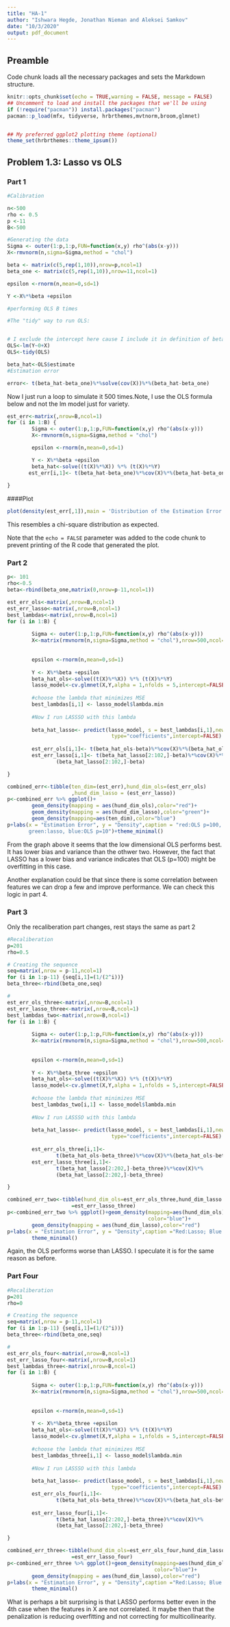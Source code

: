 ```yaml
---
title: "HA-1"
author: "Ishwara Hegde, Jonathan Nieman and Aleksei Samkov"
date: "10/3/2020"
output: pdf_document
---
```

## Preamble 

Code chunk loads all the necessary packages and sets the Markdown structure.
```r
knitr::opts_chunk$set(echo = TRUE,warning = FALSE, message = FALSE)
## Uncomment to load and install the packages that we'll be using
if (!require("pacman")) install.packages("pacman")
pacman::p_load(mfx, tidyverse, hrbrthemes,mvtnorm,broom,glmnet)


## My preferred ggplot2 plotting theme (optional)
theme_set(hrbrthemes::theme_ipsum())

```

## Problem 1.3: Lasso vs OLS


### Part 1

```r
#Calibration 

n<-500
rho <- 0.5
p <-11
B<-500

#Generating the data 
Sigma <- outer(1:p,1:p,FUN=function(x,y) rho^(abs(x-y)))
X<-rmvnorm(n,sigma=Sigma,method = "chol")

beta <- matrix(c(5,rep(1,10)),nrow=p,ncol=1)
beta_one <- matrix(c(5,rep(1,10)),nrow=11,ncol=1)

epsilon <-rnorm(n,mean=0,sd=1)

Y <-X%*%beta +epsilon


```



```r
#performing OLS B times

#The "tidy" way to run OLS:


# I exclude the intercept here cause I include it in definition of beta
OLS<-lm(Y~0+X)
OLS<-tidy(OLS) 

beta_hat<-OLS$estimate
#Estimation error 

error<- t(beta_hat-beta_one)%*%solve(cov(X))%*%(beta_hat-beta_one)

```

Now I just run a loop to simulate it 500 times.Note, I use the OLS formula
below and not the lm model just for variety.

```r
est_err<-matrix(,nrow=B,ncol=1)
for (i in 1:B) {
        Sigma <- outer(1:p,1:p,FUN=function(x,y) rho^(abs(x-y)))
        X<-rmvnorm(n,sigma=Sigma,method = "chol")

        epsilon <-rnorm(n,mean=0,sd=1)

        Y <- X%*%beta +epsilon
        beta_hat<-solve((t(X)%*%X)) %*% (t(X)%*%Y)
       est_err[i,1]<- t(beta_hat-beta_one)%*%cov(X)%*%(beta_hat-beta_one)
   
}


```


####Plot

```r
plot(density(est_err[,1]),main = 'Distribution of the Estimation Error')
```

This resembles a chi-square distribution as expected.

Note that the `echo = FALSE` parameter was added to the code chunk to prevent
printing of the R code that generated the plot.

### Part 2

```r
p<- 101
rho<-0.5
beta<-rbind(beta_one,matrix(0,nrow=p-11,ncol=1))

est_err_ols<-matrix(,nrow=B,ncol=1)
est_err_lasso<-matrix(,nrow=B,ncol=1)
best_lambdas<-matrix(,nrow=B,ncol=1)
for (i in 1:B) {
        
        Sigma <- outer(1:p,1:p,FUN=function(x,y) rho^(abs(x-y)))
        X<-matrix(rmvnorm(n,sigma=Sigma,method = "chol"),nrow=500,ncol= p)
        
                
        epsilon <-rnorm(n,mean=0,sd=1)
        
        Y <- X%*%beta +epsilon
        beta_hat_ols<-solve((t(X)%*%X)) %*% (t(X)%*%Y)
        lasso_model<-cv.glmnet(X,Y,alpha = 1,nfolds = 5,intercept=FALSE)
        
        #choose the lambda that minimizes MSE
        best_lambdas[i,1] <- lasso_model$lambda.min
        
        #Now I run LASSSO with this lambda
        
        beta_hat_lasso<- predict(lasso_model, s = best_lambdas[i,1],newx = X,
                                  type="coefficients",intercept=FALSE)
        
        est_err_ols[i,1]<- t(beta_hat_ols-beta)%*%cov(X)%*%(beta_hat_ols-beta)
        est_err_lasso[i,1]<- t(beta_hat_lasso[2:102,]-beta)%*%cov(X)%*%
                (beta_hat_lasso[2:102,]-beta)

}

```


```r

combined_err<-tibble(ten_dim=(est_err),hund_dim_ols=(est_err_ols)
                     ,hund_dim_lasso = (est_err_lasso))
p<-combined_err %>% ggplot()+
        geom_density(mapping = aes(hund_dim_ols),color="red")+
        geom_density(mapping = aes(hund_dim_lasso),color="green")+
        geom_density(mapping=aes(ten_dim),color="blue")
p+labs(x = "Estimation Error", y = "Density",caption = "red:OLS p=100,
       green:lasso, blue:OLS p=10")+theme_minimal()


```
From the graph above it seems that the low dimensional OLS performs best. It has 
lower bias and variance than the othwer two. However, the fact that LASSO
has a lower bias and variance indicates that OLS (p=100) might be overfitting in
this case.

Another explanation could be that since there is some correlation between
features we can drop a few and improve performance. We can check this logic in
part 4.

### Part 3
Only the recaliberation part changes, rest stays the same as part 2

```r
#Recaliberation 
p=201
rho=0.5

# Creating the sequence 
seq=matrix(,nrow = p-11,ncol=1)
for (i in 1:p-11) {seq[i,1]=(1/(2^i))}
beta_three<-rbind(beta_one,seq)

#
est_err_ols_three<-matrix(,nrow=B,ncol=1)
est_err_lasso_three<-matrix(,nrow=B,ncol=1)
best_lambdas_two<-matrix(,nrow=B,ncol=1)
for (i in 1:B) {
        
        Sigma <- outer(1:p,1:p,FUN=function(x,y) rho^(abs(x-y)))
        X<-matrix(rmvnorm(n,sigma=Sigma,method = "chol"),nrow=500,ncol=p)
        
                
        epsilon <-rnorm(n,mean=0,sd=1)
        
        Y <- X%*%beta_three +epsilon
        beta_hat_ols<-solve((t(X)%*%X)) %*% (t(X)%*%Y)
        lasso_model<-cv.glmnet(X,Y,alpha = 1,nfolds = 5,intercept=FALSE)
        
        #choose the lambda that minimizes MSE
        best_lambdas_two[i,1] <- lasso_model$lambda.min
        
        #Now I run LASSSO with this lambda
        
        beta_hat_lasso<- predict(lasso_model, s = best_lambdas[i,1],newx = X,
                                  type="coefficients",intercept=FALSE)
        
        est_err_ols_three[i,1]<-
                t(beta_hat_ols-beta_three)%*%cov(X)%*%(beta_hat_ols-beta_three)
        est_err_lasso_three[i,1]<-
                t(beta_hat_lasso[2:202,]-beta_three)%*%cov(X)%*%
                (beta_hat_lasso[2:202,]-beta_three)

}


```

```r
combined_err_two<-tibble(hund_dim_ols=est_err_ols_three,hund_dim_lasso
                     =est_err_lasso_three)
p<-combined_err_two %>% ggplot()+geom_density(mapping=aes(hund_dim_ols),
                                              color="blue")+
        geom_density(mapping = aes(hund_dim_lasso),color="red")
p+labs(x = "Estimation Error", y = "Density",caption ="Red:Lasso; Blue:OLS" )+
        theme_minimal()

```
Again, the OLS performs worse than LASSO. I speculate it is for the same reason
as before.

### Part Four 

```r
#Recaliberation 
p=201
rho=0

# Creating the sequence 
seq=matrix(,nrow = p-11,ncol=1)
for (i in 1:p-11) {seq[i,1]=(1/(2^i))}
beta_three<-rbind(beta_one,seq)

#
est_err_ols_four<-matrix(,nrow=B,ncol=1)
est_err_lasso_four<-matrix(,nrow=B,ncol=1)
best_lambdas_three<-matrix(,nrow=B,ncol=1)
for (i in 1:B) {
        
        Sigma <- outer(1:p,1:p,FUN=function(x,y) rho^(abs(x-y)))
        X<-matrix(rmvnorm(n,sigma=Sigma,method = "chol"),nrow=500,ncol=p)
        
                
        epsilon <-rnorm(n,mean=0,sd=1)
        
        Y <- X%*%beta_three +epsilon
        beta_hat_ols<-solve((t(X)%*%X)) %*% (t(X)%*%Y)
        lasso_model<-cv.glmnet(X,Y,alpha = 1,nfolds = 5,intercept=FALSE)
        
        #choose the lambda that minimizes MSE
        best_lambdas_three[i,1] <- lasso_model$lambda.min
        
        #Now I run LASSSO with this lambda
        
        beta_hat_lasso<- predict(lasso_model, s = best_lambdas[i,1],newx = X,
                                  type="coefficients",intercept=FALSE)
        est_err_ols_four[i,1]<- 
                t(beta_hat_ols-beta_three)%*%cov(X)%*%(beta_hat_ols-beta_three)
        
        est_err_lasso_four[i,1]<- 
                t(beta_hat_lasso[2:202,]-beta_three)%*%cov(X)%*%
                (beta_hat_lasso[2:202,]-beta_three)

}


```


```r
combined_err_three<-tibble(hund_dim_ols=est_err_ols_four,hund_dim_lasso
                     =est_err_lasso_four)
p<-combined_err_three %>% ggplot()+geom_density(mapping=aes(hund_dim_ols),
                                                color="blue")+
        geom_density(mapping = aes(hund_dim_lasso),color="red")
p+labs(x = "Estimation Error", y = "Density",caption ="Red:Lasso; Blue:OLS" )+
        theme_minimal()
```

What is perhaps a bit surprising is that LASSO performs better even in the 4th
case when the features in X are not correlated. It maybe then that the 
penalization is reducing overfitting and not correcting for multicollinearity.
